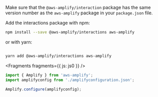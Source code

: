 
<Callout>

Make sure that the `@aws-amplify/interaction` package has the same version number as the `aws-amplify` package in your `package.json` file. 

</Callout>

Add the interactions package with npm:

```sh
npm install --save @aws-amplify/interactions aws-amplify

```

or with yarn:

```sh

yarn add @aws-amplify/interactions aws-amplify

```

<Fragments fragments={{ js: js0 }} />

```javascript
import { Amplify } from 'aws-amplify';
import amplifyconfig from './amplifyconfiguration.json';

Amplify.configure(amplifyconfig);

```

